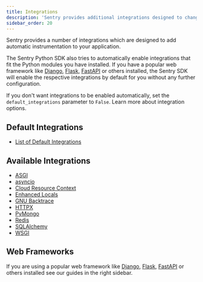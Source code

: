```yaml
---
title: Integrations
description: 'Sentry provides additional integrations designed to change configuration or add instrumentation to your application.'
sidebar_order: 20
---
```


Sentry provides a number of integrations which are designed to add automatic instrumentation to your application.

The Sentry Python SDK also tries to automatically enable integrations that fit the Python modules you have installed. If you have a popular web framework like [Django](/platforms/python/guides/django/), [Flask](/platforms/python/guides/flask/), [FastAPI](/platforms/python/guides/fastapi/) or others installed, the Sentry SDK will enable the respective integrations by default for you without any further configuration.

If you don't want integrations to be enabled automatically, set the `default_integrations` parameter to `False`. Learn more about <PlatformLink to="/configuration/options/#integration-configuration">integration options</PlatformLink>.

## Default Integrations

- [List of Default Integrations](default-integrations/)

## Available Integrations

- [ASGI](asgi/)
- [asyncio](asyncio/)
- [Cloud Resource Context](cloudresourcecontext/)
- [Enhanced Locals](pure_eval/)
- [GNU Backtrace](gnu_backtrace/)
- [HTTPX](httpx/)
- [PyMongo](pymongo/)
- [Redis](redis/)
- [SQLAlchemy](sqlalchemy/)
- [WSGI](wsgi)

## Web Frameworks

If you are using a popular web framework like [Django](/platforms/python/guides/django/), [Flask](/platforms/python/guides/flask/), [FastAPI](/platforms/python/guides/fastapi/) or others installed see our guides in the right sidebar.
